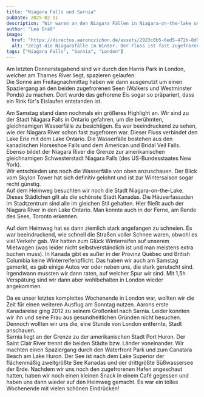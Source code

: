 ```yaml
---
title: "Niagara Falls und Sarnia"
pubDate: 2025-02-11
description: "Wir waren an den Niagara Fällen in Niagara-on-the-lake und in Sarnia."
author: "Lea Gräß"
image:
  href: "https://directus.aaronczichon.de/assets/2923c8b5-6ed5-472b-8d97-0a4616fc9b14.jpg?quality=70&width=1600"
  alt: "Zeigt die Niagarafälle im Winter. Der Fluss ist fast zugefroren."
tags: ["Niagara Falls", "Sarnia", "London"]
---
```



Am letzten Donnerstagabend sind wir durch den Harris Park in London, welcher am Thames River liegt, spazieren gelaufen.    
Die Sonne am Freitagnachmittag haben wir dann ausgenutzt um einen Spaziergang an den beiden zugefrorenen Seen (Walkers und Westminster Ponds) zu machen. Dort wurde das gefrorene Eis sogar so präpariert, dass ein Rink für's Eislaufen entstanden ist.

<DirectusImage assetId="15b0b8d1-745a-4ec7-8b27-94dfa8925557.jpg" />
 
Am Samstag stand dann nochmals ein größeres Highlight an. Wir sind zu der Stadt Niagara Falls in Ontario gefahren, um die berühmten, gleichnamigen Wasserfälle zu besichtigen. Es war beeindruckend zu sehen, wie der Niagara River schon fast zugefroren war. Dieser Fluss verbindet den Lake Erie mit dem Lake Ontario. Die Wasserfälle bestehen aus den kanadischen Horseshoe Falls und dem American und Bridal Veil Falls. Ebenso bildet der Niagara River die Grenze zur amerikanischen gleichnamigen Schwesterstadt Niagara Falls (des US-Bundesstaates New York).    
Wir entschieden uns noch die Wasserfälle von oben anzuschauen. Der Blick vom Skylon Tower hat sich definitiv gelohnt und ist zur Wintersaison sogar recht günstig.    
Auf dem Heimweg besuchten wir noch die Stadt Niagara-on-the-Lake. Dieses Städtchen gilt als die schönste Stadt Kanadas. Die Häuserfassaden im Stadtzentrum sind alle im gleichen Stil gehalten. Hier fließt auch der Niagara River in den Lake Ontario. Man konnte auch in der Ferne, am Rande des Sees, Toronto erkennen.

Auf dem Heimweg hat es dann ziemlich stark angefangen zu schneien. Es war beeindruckend, wie schnell die Straßen voller Schnee waren, obwohl es viel Verkehr gab. Wir hatten zum Glück Winterreifen auf unserem Mietwagen (was leider nicht selbstverständlich ist und man meistens extra buchen muss). In Kanada gibt es außer in der Provinz Québec und British Columbia keine Winterreifenpflicht. Das haben wir auch am Samstag gemerkt, es gab einige Autos vor oder neben uns, die stark gerutscht sind. Irgendwann mussten wir dann raten, auf welcher Spur wir sind. Mit 1,5h Verspätung sind wir dann aber wohlbehalten in London wieder angekommen. 

<DirectusGallery folderName="60 Niagara Falls and Sarnia" />

Da es unser letztes komplettes Wochenende in London war, wollten wir die Zeit für einen weiteren Ausflug am Sonntag nutzen. Aarons erste Kanadareise ging 2012 zu seinem Großonkel nach Sarnia. Leider konnten wir ihn und seine Frau aus gesundheitlichen Gründen nicht besuchen. Dennoch wollten wir uns die, eine Stunde von London entfernte, Stadt anschauen.    
Sarnia liegt an der Grenze zu der amerikanischen Stadt Port Huron. Der Saint Clair River trennt die beiden Städte bzw. Länder voneinander. Wir machten einen Spaziergang durch den Waterfront Park und zum Canatara Beach am Lake Huron. Der See ist nach dem Lake Superior der flächenmäßig zweitgrößte See Kanadas und der drittgrößte Süßwassersee der Erde. Nachdem wir uns noch den zugefrorenen Hafen angeschaut hatten, haben wir noch einen kleinen Snack in einem Café gegessen und haben uns dann wieder auf den Heimweg gemacht. Es war ein tolles Wochenende mit vielen schönen Eindrücken! 
